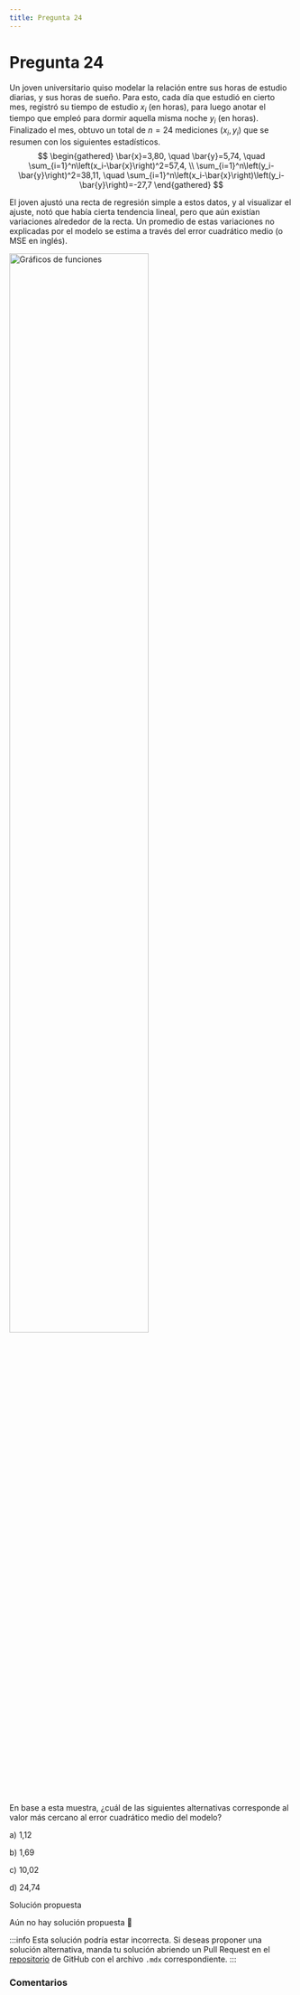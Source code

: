```yaml
---
title: Pregunta 24
---
```



# Pregunta 24

Un joven universitario quiso modelar la relación entre sus horas de estudio diarias, y sus horas de sueño. Para esto, cada día que estudió en cierto mes, registró su tiempo de estudio $x_i$ (en horas), para luego anotar el tiempo que empleó para dormir aquella misma noche $y_i$ (en horas). Finalizado el mes, obtuvo un total de $n=24$ mediciones $\left(x_i, y_i\right)$ que se resumen con los siguientes estadísticos.
$$
\begin{gathered}
\bar{x}=3,80, \quad \bar{y}=5,74, \quad \sum_{i=1}^n\left(x_i-\bar{x}\right)^2=57,4, \\
\sum_{i=1}^n\left(y_i-\bar{y}\right)^2=38,11, \quad \sum_{i=1}^n\left(x_i-\bar{x}\right)\left(y_i-\bar{y}\right)=-27,7
\end{gathered}
$$

El joven ajustó una recta de regresión simple a estos datos, y al visualizar el ajuste, notó que había cierta tendencia lineal, pero que aún existían variaciones alrededor de la recta. Un promedio de estas variaciones no explicadas por el modelo se estima a través del error cuadrático medio (o MSE en inglés).

<Image
  src="mathematics/probability-and-statistics/exercises/2018-1/p24/image.png"
  alt="Gráficos de funciones"
  width="70%"
/>

En base a esta muestra, ¿cuál de las siguientes alternativas corresponde al valor más cercano al error cuadrático medio del modelo?

a) 1,12

b) 1,69

c) 10,02

d) 24,74

<MDXDetails>
<summary>Solución propuesta</summary>

Aún no hay solución propuesta 🥲

:::info 
Esta solución podría estar incorrecta. Si deseas proponer una solución alternativa, manda tu solución abriendo
un Pull Request en el [repositorio](https://github.com/crow-rojas/apuntes-fundamentals/pulls) de GitHub con el archivo
`.mdx` correspondiente.
:::

</MDXDetails>

### Comentarios

<Disqus
  url="https://crow-rojas.github.io/apuntes-fundamentals/docs/Probabilidades y Estadística/exercises/2018-1/p24"
  identifier="Probabilidades y Estadística/exercises/2018-1/p24"
  title="2018-1 Probabilidades y Estadística - Pregunta 24"
/>
